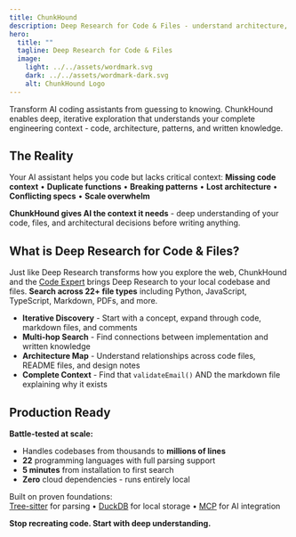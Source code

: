 ```yaml
---
title: ChunkHound
description: Deep Research for Code & Files - understand architecture, find existing solutions, scale AI coding
hero:
  title: ""
  tagline: Deep Research for Code & Files
  image:
    light: ../../assets/wordmark.svg
    dark: ../../assets/wordmark-dark.svg
    alt: ChunkHound Logo
---
```



Transform AI coding assistants from guessing to knowing. ChunkHound enables deep, iterative exploration that understands your complete engineering context - code, architecture, patterns, and written knowledge.

## The Reality

Your AI assistant helps you code but lacks critical context:
**Missing code context** • **Duplicate functions** • **Breaking patterns** • **Lost architecture** • **Conflicting specs** • **Scale overwhelm**

**ChunkHound gives AI the context it needs** - deep understanding of your code, files, and architectural decisions before writing anything.

## What is Deep Research for Code & Files?

Just like Deep Research transforms how you explore the web, ChunkHound and the [Code Expert](/code-expert-agent) brings Deep Research to your local codebase and files. **Search across 22+ file types** including Python, JavaScript, TypeScript, Markdown, PDFs, and more.

- **Iterative Discovery** - Start with a concept, expand through code, markdown files, and comments
- **Multi-hop Search** - Find connections between implementation and written knowledge
- **Architecture Map** - Understand relationships across code files, README files, and design notes
- **Complete Context** - Find that `validateEmail()` AND the markdown file explaining why it exists

## Production Ready

**Battle-tested at scale:**
- Handles codebases from thousands to **millions of lines**
- **22** programming languages with full parsing support
- **5 minutes** from installation to first search
- **Zero** cloud dependencies - runs entirely local

Built on proven foundations:<br />
[Tree-sitter](https://tree-sitter.github.io/tree-sitter/) for parsing • [DuckDB](https://duckdb.org/) for local storage • [MCP](https://modelcontextprotocol.io/) for AI integration

**Stop recreating code. Start with deep understanding.**

<LatestChanges />
